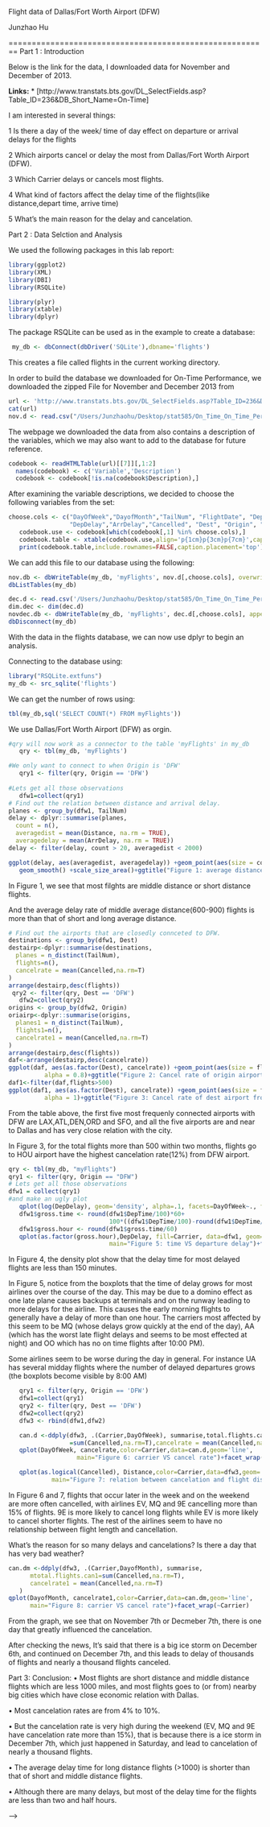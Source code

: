 Flight data of Dallas/Fort Worth Airport (DFW)  

Junzhao Hu

========================================================
Part 1 : Introduction

Below is the link for the data, I downloaded data for  November and December of 2013.


**Links:**
* [http://www.transtats.bts.gov/DL_SelectFields.asp?Table_ID=236&DB_Short_Name=On-Time]


I am interested in several things:

1 Is there a day of the week/ time of day effect on departure or arrival delays for the flights

2 Which airports cancel or delay the most from Dallas/Fort Worth Airport (DFW).

3 Which Carrier delays or cancels most flights.

4 What kind of factors affect the delay time of the flights(like distance,depart time, arrive time)

5 What's the main reason for the delay and cancelation.

Part 2 : Data Selction and Analysis

We used the following packages in this lab report:
```r
library(ggplot2)
library(XML)
library(DBI)
library(RSQLite)

library(plyr)
library(xtable)
library(dplyr)
```

The package RSQLite can be used as in the example to create a database:

```r
 my_db <- dbConnect(dbDriver('SQLite'),dbname='flights')
```
This creates a file called flights in the current working directory.


In order to build the database we downloaded for On-Time Performance,
we downloaded the zipped File for November and December 2013 from

```r
url <- 'http://www.transtats.bts.gov/DL_SelectFields.asp?Table_ID=236&DB_Short_Name=On-Time'
cat(url)
nov.d <- read.csv("/Users/Junzhaohu/Desktop/stat585/On_Time_On_Time_Performance_2013_11/11.csv")
```

The webpage we downloaded the data from also contains a 
description of the variables, which we may also want to add to the database for 
future reference.
```r
codebook <- readHTMLTable(url)[[7]][,1:2]
  names(codebook) <- c('Variable','Description')
  codebook <- codebook[!is.na(codebook$Description),]
```
After examining the variable descriptions, we decided to 
choose the following variables from the set:
```r
choose.cols <- c("DayOfWeek","DayofMonth","TailNum", "FlightDate", "DepTime","Carrier", 
                 "DepDelay","ArrDelay","Cancelled", "Dest", "Origin", "Distance")
   codebook.use <- codebook[which(codebook[,1] %in% choose.cols),]
   codebook.table <- xtable(codebook.use,align='p{1cm}p{3cm}p{7cm}',caption='Description of Table Columns')
   print(codebook.table,include.rownames=FALSE,caption.placement='top')
```
We can add this file to our database using the following:
```r
nov.db <- dbWriteTable(my_db, 'myFlights', nov.d[,choose.cols], overwrite=TRUE)
dbListTables(my_db)
```
```r
dec.d <- read.csv('/Users/Junzhaohu/Desktop/stat585/On_Time_On_Time_Performance_2013_12/12.csv')
dim.dec <- dim(dec.d)
novdec.db <- dbWriteTable(my_db, 'myFlights', dec.d[,choose.cols], append=TRUE)
dbDisconnect(my_db)
```

With the data in the flights database, we can now use dplyr to 
begin an analysis.

Connecting to the database using:

```r
library("RSQLite.extfuns")
my_db <- src_sqlite('flights')
```
We can get the number of rows using: 
```r
tbl(my_db,sql('SELECT COUNT(*) FROM myFlights'))
```
We use Dallas/Fort Worth Airport (DFW) as orgin. 
```r
#qry will now work as a connector to the table 'myFlights' in my_db
   qry <- tbl(my_db, 'myFlights')

#We only want to connect to when Origin is 'DFW'
   qry1 <- filter(qry, Origin == 'DFW')
   
#Lets get all those observations
   dfw1=collect(qry1)
# Find out the relation between distance and arrival delay.
planes <- group_by(dfw1, TailNum)
delay <- dplyr::summarise(planes,
  count = n(),
  averagedist = mean(Distance, na.rm = TRUE),
  averagedelay = mean(ArrDelay, na.rm = TRUE))
delay <- filter(delay, count > 20, averagedist < 2000)

ggplot(delay, aes(averagedist, averagedelay)) +geom_point(aes(size = count), alpha = 1/2) +
   geom_smooth() +scale_size_area()+ggtitle("Figure 1: average distance vs average delay")
```
In Figure 1, we see that most filghts are middle distance or short distance flights.

And the average delay rate of middle average distance(600-900) flights is more than that of short and long average distance.

```r
# Find out the airports that are closedly connceted to DFW.
destinations <- group_by(dfw1, Dest)
destairp<-dplyr::summarise(destinations,
  planes = n_distinct(TailNum),
  flights=n(),
  cancelrate = mean(Cancelled,na.rm=T)
)
arrange(destairp,desc(flights))
 qry2 <- filter(qry, Dest == 'DFW')
   dfw2=collect(qry2)
origins <- group_by(dfw2, Origin)
oriairp<-dplyr::summarise(origins,
  planes1 = n_distinct(TailNum),
  flights1=n(),
  cancelrate1 = mean(Cancelled,na.rm=T)
)
arrange(destairp,desc(flights))
daf<-arrange(destairp,desc(cancelrate))
ggplot(daf, aes(as.factor(Dest), cancelrate)) +geom_point(aes(size = flights), 
          alpha = 0.8)+ggtitle("Figure 2: Cancel rate of origin airport from DFW")
daf1<-filter(daf,flights>500)
ggplot(daf1, aes(as.factor(Dest), cancelrate)) +geom_point(aes(size = flights),
          alpha = 1)+ggtitle("Figure 3: Cancel rate of dest airport from DFW")
```
From the table above, the first five most frequenly connected airports with DFW are LAX,ATL,DEN,ORD and SFO, and all the five airports are  and near to Dallas and has very close relation with the city.


In Figure 3, for the total flights more than 500 within two months, flights go to HOU airport have the highest cancelation rate(12%) from DFW airport.
```r
qry <- tbl(my_db, "myFlights")
qry1 <- filter(qry, Origin == "DFW")
# Lets get all those observations
dfw1 = collect(qry1)
#and make an ugly plot
   qplot(log(DepDelay), geom='density', alpha=.1, facets=DayOfWeek~., fill=as.factor(DayOfWeek), data = dfw1[which(dfw1$DepDelay > 0),],main="Figure 4: Density plot")
   dfw1$gross.time <- round(dfw1$DepTime/100)*60+ 
                            100*((dfw1$DepTime/100)-round(dfw1$DepTime/100)) 
   dfw1$gross.hour <- round(dfw1$gross.time/60)
   qplot(as.factor(gross.hour),DepDelay, fill=Carrier, data=dfw1, geom='boxplot',
                            main="Figure 5: time VS departure delay")+facet_wrap(~Carrier)
```
In Figure 4, the density plot show that the delay time for most delayed flights are less than 150 minutes.


In Figure 5, notice from the boxplots that the time of delay grows for 
most airlines over the course
of the day. This may be due to a domino effect as one late 
plane causes backups at terminals
and on the runway leading to more delays for the airline.
This causes the early morning flights to generally have a delay of more than one hour.
The carriers most affected by this seem to be MQ (whose delays grow quickly at the end of the day),
AA (which has the worst late flight delays and seems to be most effected at night)
and OO which has no on time flights after 10:00 PM).

Some airlines seem to be worse during the day in general. For instance UA has 
several midday flights where the number of delayed departures grows (the boxplots 
become visible by 8:00 AM) 
```r
   qry1 <- filter(qry, Origin == 'DFW')
   dfw1=collect(qry1)
   qry2 <- filter(qry, Dest == 'DFW')
   dfw2=collect(qry2)
   dfw3 <- rbind(dfw1,dfw2)

   can.d <-ddply(dfw3, .(Carrier,DayOfWeek), summarise,total.flights.can
                 =sum(Cancelled,na.rm=T),cancelrate = mean(Cancelled,na.rm=T) )
   qplot(DayOfWeek, cancelrate,color=Carrier,data=can.d,geom='line',
                   main="Figure 6: carrier VS cancel rate")+facet_wrap(~Carrier)

   qplot(as.logical(Cancelled), Distance,color=Carrier,data=dfw3,geom='boxplot',
            main="Figure 7: relation between cancelation and flight distance") + facet_wrap(~Carrier)
```
In Figure 6 and 7, flights that occur later in the week and on the weekend are more often cancelled,
with airlines EV, MQ and 9E cancelling more than 15% of flights. 9E is more likely to cancel 
long flights while EV is more likely to cancel shorter flights. The rest of the 
airlines seem to have no relationship between flight length and cancellation.

What's the reason for so many delays and cancelations? Is there a day that has very bad weather?
```r
can.dm <-ddply(dfw3, .(Carrier,DayofMonth), summarise,
      mtotal.flights.can1=sum(Cancelled,na.rm=T),
      cancelrate1 = mean(Cancelled,na.rm=T)
   )
qplot(DayofMonth, cancelrate1,color=Carrier,data=can.dm,geom='line',
      main="Figure 8: carrier VS cancel rate")+facet_wrap(~Carrier)
```
From the graph, we see that on November 7th or Decmeber 7th, there is one day that greatly influenced the cancelation.

After checking the news, It's said that there is a big ice storm on December 6th, and continued on December 7th, and this leads to delay of thousands of flights and nearly a thousand flights canceled.


Part 3: Conclusion:
•  Most flights are short distance and middle distance flights which are less 1000 miles, and most flights goes to (or from) nearby big cities which have close economic relation with Dallas. 

•	Most cancelation rates are from 4% to 10%.

•	But the cancelation rate is very high during the weekend (EV, MQ and 9E have cancelation rate more than 15%), that is because there is a ice storm in December 7th, which just happened in Saturday, and lead to cancelation of nearly a thousand flights.

•	The average delay time for long distance flights (>1000) is shorter than that of short and middle distance flights.

•	Although there are many delays, but most of the delay time for the flights are less than two and half hours.



 -->